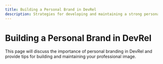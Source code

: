 ```yaml
---
title: Building a Personal Brand in DevRel
description: Strategies for developing and maintaining a strong personal brand in Developer Relations
---
```


# Building a Personal Brand in DevRel

This page will discuss the importance of personal branding in DevRel and provide tips for building and maintaining your professional image.
